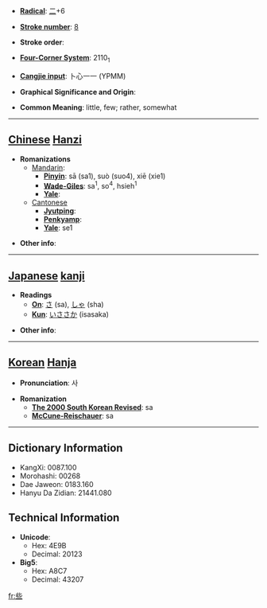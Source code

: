 * '''[[Wiktionary:Chinese radical index| Radical]]''': [[Wiktionary:Chinese radical index 二|二]]+6

* '''[[Wiktionary:Chinese total strokes index|Stroke number]]''': [[Wiktionary:Chinese total strokes index 8|8]]

* '''Stroke order''': 

* '''[[Wiktionary:Chinese four corner index|Four-Corner System]]''': 2110<sub>1</sub>

* '''[[Wiktionary:Chinese Cangjie index|Cangjie input]]''': 卜心一一 (YPMM)

* '''Graphical Significance and Origin''': 

* '''Common Meaning''': little, few; rather, somewhat

----

== [[Chinese]] [[Hanzi]] ==

* '''Romanizations'''
** [[Mandarin]]:
*** '''[[Pinyin]]''': sā (sa1), suò (suo4), xiē (xie1)
*** '''[[Wade-Giles]]''': sa<sup>1</sup>, so<sup>4</sup>, hsieh<sup>1</sup>
*** '''[[Yale]]''': 
**[[Cantonese]]
***'''[[Jyutping]]''':
***'''[[Penkyamp]]''': 
***'''[[Yale]]''': se1

* '''Other info''': 

----

== [[Japanese]] [[kanji]] ==

* '''Readings'''
** '''[[On]]''': [[さ]] (sa), [[しゃ]] (sha)
** '''[[Kun]]''': [[いささか]] (isasaka)

* '''Other info''':  

----

== [[Korean]] [[Hanja]] ==

* '''Pronunciation''': 사

* '''Romanization'''
** '''[[The 2000 South Korean Revised Romanization|The 2000 South Korean Revised]]''': sa
** '''[[McCune-Reischauer]]''': sa

----

== Dictionary Information ==

* KangXi: 0087.100
* Morohashi: 00268
* Dae Jaweon: 0183.160
* Hanyu Da Zidian: 21441.080

== Technical Information ==

* '''Unicode''':
** Hex: 4E9B
** Decimal: 20123
* '''Big5''':
** Hex: A8C7
** Decimal: 43207

[[fr:些]]